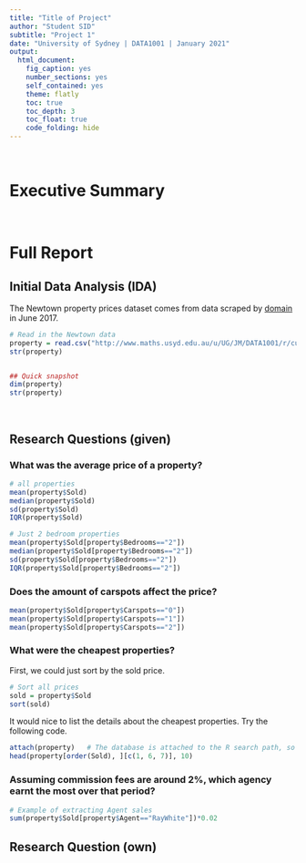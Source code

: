 ```yaml
---
title: "Title of Project"
author: "Student SID"
subtitle: "Project 1"
date: "University of Sydney | DATA1001 | January 2021"
output:
  html_document:
    fig_caption: yes
    number_sections: yes
    self_contained: yes
    theme: flatly
    toc: true
    toc_depth: 3
    toc_float: true
    code_folding: hide
---
```


<br>

# Executive Summary

<br>

# Full Report

## Initial Data Analysis (IDA)

The Newtown property prices dataset comes from data scraped by [domain](www.domain.com.au) in June 2017. 

```r
# Read in the Newtown data
property = read.csv("http://www.maths.usyd.edu.au/u/UG/JM/DATA1001/r/current/data/NewtownJune2017.csv")
str(property)


## Quick snapshot
dim(property)
str(property)
```

<br>

## Research Questions (given)

### What was the average price of a property?

```r
# all properties
mean(property$Sold)
median(property$Sold)
sd(property$Sold)
IQR(property$Sold)

# Just 2 bedroom properties
mean(property$Sold[property$Bedrooms=="2"])
median(property$Sold[property$Bedrooms=="2"])
sd(property$Sold[property$Bedrooms=="2"])
IQR(property$Sold[property$Bedrooms=="2"])
```

### Does the amount of carspots affect the price?

```r
mean(property$Sold[property$Carspots=="0"])
mean(property$Sold[property$Carspots=="1"])
mean(property$Sold[property$Carspots=="2"])
```

###  What were the cheapest properties?

First, we could just sort by the sold price.

```r
# Sort all prices
sold = property$Sold
sort(sold)
```

It would nice to list the details about the cheapest properties. Try the following code.

```r
attach(property)   # The database is attached to the R search path, so variables in the database can be accessed by simply giving their names.
head(property[order(Sold), ][c(1, 6, 7)], 10)
```

### Assuming commission fees are around 2%, which agency earnt the most over that period? 

```r
# Example of extracting Agent sales
sum(property$Sold[property$Agent=="RayWhite"])*0.02
```


## Research Question (own)





